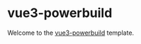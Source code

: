 
<Meta title="Introduction" />

# vue3-powerbuild

Welcome to the [vue3-powerbuild](https://github.com/UIC-Group/vue3-powerbuild) template.
